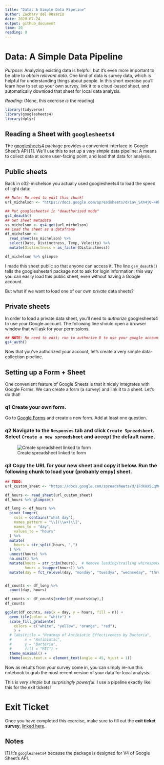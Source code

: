```yaml
---
title: "Data: A Simple Data Pipeline"
author: Zachary del Rosario
date: 2020-07-24
output: github_document
time: 20
reading: 0
---
```


# Data: A Simple Data Pipeline

*Purpose*: Analyzing existing data is helpful, but it's even more important to be able to *obtain relevant data*. One kind of data is survey data, which is helpful for understanding things about people. In this short exercise you'll learn how to set up your own survey, link it to a cloud-based sheet, and automatically download that sheet for local data analysis.

*Reading*: (None, this exercise *is* the reading)

```r
library(tidyverse)
library(googlesheets4)
library(dplyr)
```

## Reading a Sheet with `googlesheets4`

The [googlesheets4](https://googlesheets4.tidyverse.org/) package provides a convenient interface to Google Sheet's API [1]. We'll use this to set up a *very simple* data pipeline: A means to collect data at some user-facing point, and load that data for analysis.

## Public sheets

Back in c02-michelson you actually used googlesheets4 to load the speed of light data:

```r
## Note: No need to edit this chunk!
url_michelson <- "https://docs.google.com/spreadsheets/d/1av_SXn4j0-4Rk0mQFik3LLr-uf0YdA06i3ugE6n-Zdo/edit?usp=sharing"

## Put googlesheets4 in "deauthorized mode"
gs4_deauth()
## Get sheet metadata
ss_michelson <- gs4_get(url_michelson)
## Load the sheet as a dataframe
df_michelson <-
  read_sheet(ss_michelson) %>%
  select(Date, Distinctness, Temp, Velocity) %>%
  mutate(Distinctness = as_factor(Distinctness))

df_michelson %>% glimpse
```

I made this sheet public so that anyone can access it. The line `gs4_deauth()` tells the googlesheets4 package not to ask for login information; this way you can easily load this public sheet, even without having a Google account.

But what if we want to load one of our own *private* data sheets?

## Private sheets

In order to load a private data sheet, you'll need to *authorize* googlesheets4 to use your Google account. The following line should open a browser window that will ask for your permissions.

```r
## NOTE: No need to edit; run to authorize R to use your google account
gs4_auth()

```

Now that you've authorized your account, let's create a very simple data-collection pipeline.

## Setting up a Form + Sheet

One convenient feature of Google Sheets is that it nicely integrates with Google Forms: We can create a form (a survey) and link it to a sheet. Let's do that!

### __q1__ Create your own form.

Go to [Google Forms](https://www.google.com/forms/about/) and create a new form. Add at least one question.

### __q2__ Navigate to the `Responses` tab and click `Create Spreadsheet`. Select `Create a new spreadsheet` and accept the default name.

![Create spreadsheet linked to form](./images/e-data12-responses.png)

### __q3__ Copy the URL for your new sheet and copy it below. Run the following chunk to load your (probably empy) sheet.

```r
## TODO:
url_custom_sheet <- "https://docs.google.com/spreadsheets/d/1FdXUX5LqM0hB8iL78IAXFFmJEauuwm0Yv3KUDE4ACDM/edit?resourcekey=&gid=46999762#gid=46999762"

df_hours <- read_sheet(url_custom_sheet)
df_hours %>% glimpse()
```
```r
df_long <- df_hours %>%
  pivot_longer(
    cols = contains("what day"),
    names_pattern = "\\[(\\w+)\\]",
    names_to = "day",
    values_to = "hours"
  ) %>%
  mutate(
    hours = str_split(hours, ",")
  ) %>%
  unnest(hours) %>%
  na.omit() %>%
  mutate(hours = str_trim(hours),  # Remove leading/trailing whitespace
         hours = toupper(hours)) %>% 
  mutate(day = fct_relevel(day, "monday", "tuesdya", "wednseday", "thrusday", "friday", "saturday", "sunday" ))


df_counts <- df_long %>%
  count(day, hours)

df_counts <- df_counts[order(df_counts$day),]
df_counts
```




```r

ggplot(df_counts, aes(x = day, y = hours, fill = n)) +
  geom_tile(color = "white") +  
  scale_fill_gradientn(
    colors = c("white", "yellow", "orange", "red"),
    ) + 
  # labs(title = "Heatmap of Antibiotic Effectiveness by Bacteria",
  #      x = "Antibiotic",
  #      y = "Bacteria",
  #      fill = "MIC") +
  theme_minimal() +
  theme(axis.text.x = element_text(angle = 45, hjust = 1))
```


Now as results from your survey come in, you can simply re-run this notebook to grab the most recent version of your data for local analysis.

This is *very simple* but *surprisingly powerful*: I use a pipeline exactly like this for the exit tickets!

<!-- include-exit-ticket -->
# Exit Ticket
<!-- -------------------------------------------------- -->

Once you have completed this exercise, make sure to fill out the **exit ticket survey**, [linked here](https://docs.google.com/forms/d/e/1FAIpQLSeuq2LFIwWcm05e8-JU84A3irdEL7JkXhMq5Xtoalib36LFHw/viewform?usp=pp_url&entry.693978880=e-data12-simple-pipeline-assignment.Rmd).

## Notes

[1] It's `googlesheets4` because the package is designed for V4 of Google Sheet's API.
